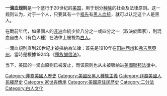 {{Multiple issues|
{{Expand language|1=en|time=2020-08-20T05:31:45+00:00}}
{{Unreferenced|time=2020-08-20T05:31:45+00:00}}
}}
'''一滴血规则'''是一个盛行于20世纪的[[美国|美国]]，用于划分[[种族|种族]]的社会及法律原则。这一规则认为，对于一个人，只要其有一个[[祖先|祖先]]有[[黑人|黑人]][[血统|血统]]，就可以认定这个人是黑人。

在戰前年代，如果個人的[[非洲|非洲]]血統少於八分之一或四分之一（取決於國家），則混血自由人（有色人種）在法律上被視為[[白人|白人]]。

一滴血規則直到20世紀才被採納為法律：首先是1910年在[[田納西州|田納西州]]和[[弗吉尼亞州|弗吉尼亞州]]，當時是根據1924年《[[種族隔離|種族誠信法]]》。

当下，美国的一滴血原则已被废止，而该原则也从未被吸纳进[[美国法律|美國聯邦法律]]中。

{{歧视}}[[Category:非裔美國人歷史|Category:非裔美國人歷史]]
[[Category:美國反黑人種族主義|Category:美國反黑人種族主義]]
[[Category:非裔美國人民權歷史|Category:非裔美國人民權歷史]]
[[Category:家世與傳承|Category:家世與傳承]]
[[Category:美國原住民歷史|Category:美國原住民歷史]]
[[Category:二分法|Category:二分法]]
[[Category:白人文化|Category:白人文化]]